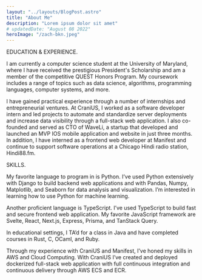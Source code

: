 ```yaml
---
layout: "../layouts/BlogPost.astro"
title: "About Me"
description: "Lorem ipsum dolor sit amet"
# updatedDate: "August 08 2022"
heroImage: "/zach-bkn.jpeg"
---
```


<div class="text-2xl uppercase font-bold">EDUCATION & EXPERIENCE.</div>

I am currently a computer science student at the <span class="text-red-500">University of Maryland</span>, where I have received the prestigious President's Scholarship and am a member of the competitive QUEST Honors Program. My coursework includes a range of topics such as data science, algorithms, programming languages, computer systems, and more.


I have gained practical experience through a number of internships and entrepreneurial ventures. At <span class="text-blue-400">CraniUS</span>, I worked as a software developer intern and led projects to automate and standardize server deployments and increase data visibility through a full-stack web application. I also co-founded and served as CTO of <span class="text-green-700">WaveLi</span>, a startup that developed and launched an MVP IOS mobile application and website in just three months. In addition, I have interned as a frontend web developer at <span class="text-green-300">Manifest</span> and continue to support software operations at a Chicago Hindi radio station, <span class="text-blue-200">Hindi88.fm</span>.

<div class="text-2xl uppercase font-bold">SKILLS.</div>

My favorite language to program in is <span class="text-blue-400">Python</span>. I’ve used Python extensively with Django to build backend web applications and with Pandas, Numpy, Matplotlib, and Seaborn for data analysis and visualization. I’m interested in learning how to use Python for machine learning.

Another proficient language is <span class="text-yellow-400">TypeScript</span>. I’ve used TypeScript to build fast and secure frontend web application. My favorite JavaScript framework are Svelte, React, Next.js, Express, Prisma, and TanStack Query.

In educational settings, I TA’d for a class in <span class="text-red-500">Java</span> and have completed courses in <span class="text-[#FAA161]">Rust</span>, <span class="text-blue-600">C</span>, <span class="text-orange-600">OCaml</span>, and <span class="text-red-500">Ruby</span>.

Through my experience with CraniUS and Manifest, I’ve honed my skills in AWS and Cloud Computing. With CraniUS I’ve created and deployed dockerized full-stack web application with full continuous integration and continuous delivery through AWS ECS and ECR.